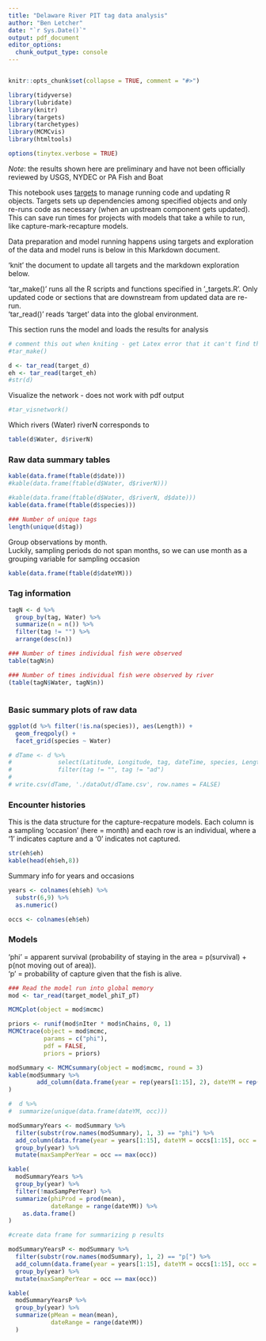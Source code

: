 ```yaml
---
title: "Delaware River PIT tag data analysis"
author: "Ben Letcher"
date: "`r Sys.Date()`"
output: pdf_document
editor_options: 
  chunk_output_type: console
---
```


```r

```

```r
knitr::opts_chunk$set(collapse = TRUE, comment = "#>")

library(tidyverse)
library(lubridate)
library(knitr)
library(targets)
library(tarchetypes)
library(MCMCvis)
library(htmltools)

options(tinytex.verbose = TRUE)
```
*Note*: the results shown here are preliminary and have not been officially reviewed by USGS, NYDEC or PA Fish and Boat  

This notebook uses [targets](https://books.ropensci.org/targets/) to manage running code and updating R objects. Targets sets up dependencies among specified objects and only re-runs code as necessary (when an upstream component gets updated). This can save run times for projects with models that take a while to run, like capture-mark-recapture models.  

Data preparation and model running happens using targets and exploration of the data and model runs is below in this Markdown document.  

'knit' the document to update all targets and the markdown exploration below.  

'tar_make()' runs all the R scripts and functions specified in '_targets.R'. Only updated code or sections that are downstream from updated data are re-run.  
'tar_read()' reads 'target' data into the global environment.  

This section runs the model and loads the results for analysis  
```r
# comment this out when kniting - get Latex error that it can't find the check mark the tar_make() uses
#tar_make()

d <- tar_read(target_d)
eh <- tar_read(target_eh)
#str(d)
```

Visualize the network - does not work with pdf output
```r
#tar_visnetwork()
```

Which rivers (Water) riverN corresponds to
```r
table(d$Water, d$riverN)
```

### Raw data summary tables
```r

kable(data.frame(ftable(d$date)))
#kable(data.frame(ftable(d$Water, d$riverN)))

#kable(data.frame(ftable(d$Water, d$riverN, d$date)))
kable(data.frame(ftable(d$species)))

### Number of unique tags
length(unique(d$tag))
```

Group observations by month.  
Luckily, sampling periods do not span months, so we can use month as a grouping variable for sampling occasion
```r
kable(data.frame(ftable(d$dateYM)))

```

### Tag information
```r

tagN <- d %>% 
  group_by(tag, Water) %>%
  summarize(n = n()) %>%
  filter(tag != "") %>%
  arrange(desc(n))

### Number of times individual fish were observed
table(tagN$n)

### Number of times individual fish were observed by river
(table(tagN$Water, tagN$n))



```

### Basic summary plots of raw data
```r

ggplot(d %>% filter(!is.na(species)), aes(Length)) +
  geom_freqpoly() +
  facet_grid(species ~ Water)

```

```r

# dTame <- d %>% 
#             select(Latitude, Longitude, tag, dateTime, species, Length, Weight) %>%
#             filter(tag != "", tag != "ad")
#             
# write.csv(dTame, './dataOut/dTame.csv', row.names = FALSE)

```



### Encounter histories  
This is the data structure for the capture-recpature models. Each column is a sampling 'occasion' (here = month) and each row is an individual, where a '1' indicates capture and a '0' indicates not captured.
```r

str(eh$eh)
kable(head(eh$eh,8))
```

Summary info for years and occasions
```r

years <- colnames(eh$eh) %>%
  substr(6,9) %>%
  as.numeric()

occs <- colnames(eh$eh)
```


### Models
'phi' = apparent survival (probability of staying in the area = p(survival) + p(not moving out of area)).  
'p' = probability of capture given that the fish is alive.
```r
### Read the model run into global memory
mod <- tar_read(target_model_phiT_pT)

MCMCplot(object = mod$mcmc)

priors <- runif(mod$nIter * mod$nChains, 0, 1)
MCMCtrace(object = mod$mcmc,
          params = c("phi"),
          pdf = FALSE,
          priors = priors)

modSummary <- MCMCsummary(object = mod$mcmc, round = 3) 
kable(modSummary %>%
        add_column(data.frame(year = rep(years[1:15], 2), dateYM = rep(occs[1:15], 2)) )
)

#  d %>%
#  summarize(unique(data.frame(dateYM, occ)))

```

```r

modSummaryYears <- modSummary %>%
  filter(substr(row.names(modSummary), 1, 3) == "phi") %>%
  add_column(data.frame(year = years[1:15], dateYM = occs[1:15], occ = 1:15)) %>%
  group_by(year) %>%
  mutate(maxSampPerYear = occ == max(occ))

kable(
  modSummaryYears %>%
  group_by(year) %>%
  filter(!maxSampPerYear) %>%
  summarize(phiProd = prod(mean),
            dateRange = range(dateYM)) %>%
    as.data.frame()
)


```


```r
#create data frame for summarizing p results

modSummaryYearsP <- modSummary %>%
  filter(substr(row.names(modSummary), 1, 2) == "p[") %>%
  add_column(data.frame(year = years[1:15], dateYM = occs[1:15], occ = 1:15)) %>%
  group_by(year) %>%
  mutate(maxSampPerYear = occ == max(occ)) 

kable(
  modSummaryYearsP %>%
  group_by(year) %>%
  summarize(pMean = mean(mean),
            dateRange = range(dateYM))
  )
```


